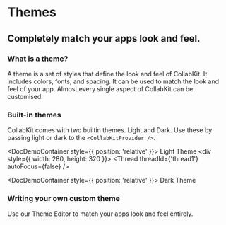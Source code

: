 
# Themes

## Completely match your apps look and feel.

### What is a theme?

A theme is a set of styles that define the look and feel of CollabKit. It includes colors, fonts, and spacing. It can be used to match the look and feel of your app. Almost every single aspect of CollabKit can be customised.

### Built-in themes

CollabKit comes with two builtin themes. Light and Dark. Use these by passing light or dark to the `<CollabKitProvider />`.

<DocDemoContainer style={{ position: 'relative' }}>
  <ThemeProvider theme="light">
    <ThemeName>Light Theme</ThemeName>
    <div style={{ width: 280, height: 320 }}>
      <Thread threadId={'thread1'} autoFocus={false} />
    </div>
  </ThemeProvider>
</DocDemoContainer>

<DocDemoContainer style={{ position: 'relative' }}>
  <ThemeName>Dark Theme</ThemeName>
  <div style={{ width: 280, height: 320 }}>
    <ThemeProvider theme="dark">
      <Thread threadId={'thread1'} autoFocus={false} />
    </ThemeProvider>
  </div>
</DocDemoContainer>

### Writing your own custom theme

Use our <DocLink href="/theme-editor">Theme Editor</DocLink> to match your apps look and feel entirely.
